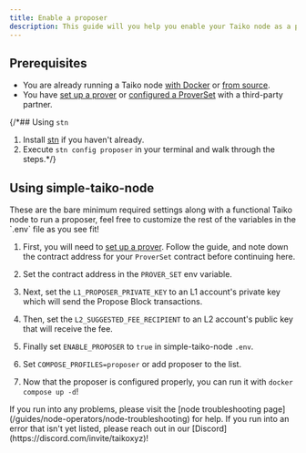 ```yaml
---
title: Enable a proposer
description: This guide will you help you enable your Taiko node as a proposer.
---
```



## Prerequisites

- You are already running a Taiko node [with Docker](/guides/node-operators/run-a-taiko-node-with-docker) or [from source](/guides/node-operators/build-a-taiko-node-from-source).
- You have [set up a prover](/guides/node-operators/enable-a-prover) or [configured a ProverSet](/guides/node-operators/deploy-a-proverset) with a third-party partner.

{/*## Using `stn`

1. Install [stn](https://github.com/d1onys1us/stn) if you haven't already.
2. Execute `stn config proposer` in your terminal and walk through the steps.*/}

## Using simple-taiko-node

<Aside>
These are the bare minimum required settings along with a functional Taiko node to run a proposer, feel free to customize the rest of the variables in the `.env` file as you see fit!
</Aside>

<Steps>

1. First, you will need to [set up a prover](/guides/node-operators/enable-a-prover). Follow the guide, and note down the contract address for your `ProverSet` contract before continuing here.

2. Set the contract address in the `PROVER_SET` env variable.

3. Next, set the `L1_PROPOSER_PRIVATE_KEY` to an L1 account's private key which will send the Propose Block transactions.

4. Then, set the `L2_SUGGESTED_FEE_RECIPIENT` to an L2 account's public key that will receive the fee.

5. Finally set `ENABLE_PROPOSER` to `true` in simple-taiko-node `.env`.

6. Set `COMPOSE_PROFILES=proposer` or add proposer to the list.

7. Now that the proposer is configured properly, you can run it with `docker compose up -d`!

</Steps>

<CardGrid>
    <Card title="Troubleshooting" icon="error">
        If you run into any problems, please visit the [node troubleshooting page](/guides/node-operators/node-troubleshooting) for help.
        If you run into an error that isn't yet listed, please reach out in our [Discord](https://discord.com/invite/taikoxyz)!
    </Card>
</CardGrid>
